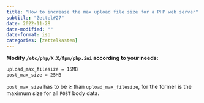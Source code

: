 ```yaml
---
title: "How to increase the max upload file size for a PHP web server"
subtitle: "Zettel#27"
date: 2022-11-28
date-modified: ""
date-format: iso
categories: [zettelkasten]
---
```

**Modify `/etc/php/X.X/fpm/php.ini` according to your needs:**
```bash
upload_max_filesize = 15MB
post_max_size = 25MB
```

`post_max_size` has to be $\geq$ than `upload_max_filesize`, for the former is the maximum size for all `POST` body data.
